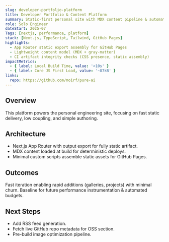 ```yaml
---
slug: developer-portfolio-platform
title: Developer Portfolio & Content Platform
summary: Static-first personal site with MDX content pipeline & automated performance checks.
role: Solo Engineer
dateStart: 2025-07
Tags: [nextjs, performance, platform]
stack: [Next.js, TypeScript, Tailwind, GitHub Pages]
highlights:
  - App Router static export assembly for GitHub Pages
  - Lightweight content model (MDX + gray-matter)
  - CI artifact integrity checks (CSS presence, static assembly)
impactMetrics:
  - { label: Local Build Time, value: '<10s' }
  - { label: Core JS First Load, value: '~87kB' }
links:
  repo: https://github.com/moirf/pure-ai
---
```


## Overview

This platform powers the personal engineering site, focusing on fast static delivery, low coupling, and simple authoring.

## Architecture

- Next.js App Router with output export for fully static artifact.
- MDX content loaded at build for deterministic deploys.
- Minimal custom scripts assemble static assets for GitHub Pages.

## Outcomes

Fast iteration enabling rapid additions (galleries, projects) with minimal churn. Baseline for future performance instrumentation & automated budgets.

## Next Steps

- Add RSS feed generation.
- Fetch live GitHub repo metadata for OSS section.
- Pre-build image optimization pipeline.
